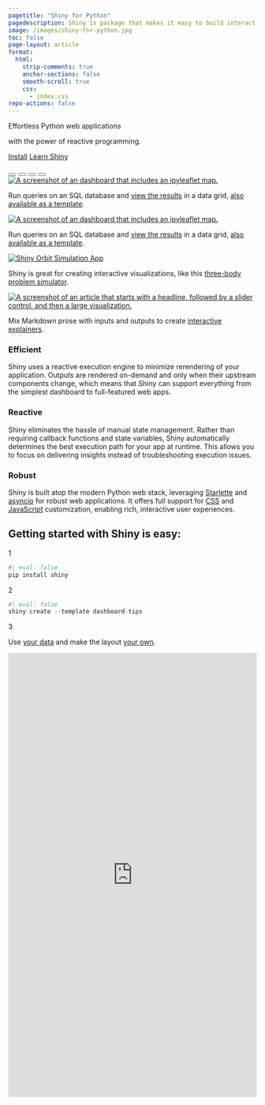 ```yaml
---
pagetitle: "Shiny for Python"
pagedescription: Shiny is package that makes it easy to build interactive web apps straight from R & Python.
image: /images/shiny-for-python.jpg
toc: false
page-layout: article
format:
  html:
    strip-comments: true
    anchor-sections: false
    smooth-scroll: true
    css:
      - index.css
repo-actions: false
---
```


::::{.column-screen .mx-auto .pt-0 .mt-0 .pt-xl-5  style="max-width: 1500px;"}
:::{.grid}
:::{.g-col-12 .g-col-xl-6 .hero-text .pt-5 .pt-md-4 .px-3 .px-md-5 .pe-xl-0}


<div class="gradient-text display-4 fw-bolder">Effortless Python web applications</div>


<p class="h4">with the power of reactive programming.</p>

::: {.pt-4 .pb-4 style="z-index:1;"}
[Install](#install){.btn .btn-dark .btn-lg .m-2 .px-5 role="button"}
[Learn Shiny](docs/overview.qmd){.btn .btn-dark .btn-lg .m-2 .px-5 role="button"}
:::

:::
:::{.g-col-12 .g-col-md-10 .g-start-md-2 .g-start-xl-0  .g-col-xl-6 .hero-carousel .mb-5}
```{=html}
<div id="carouselExampleCaptions" class="carousel carousel-dark carousel-fade slide" data-bs-ride="carousel">
  <div class="carousel-indicators">
    <button type="button" data-bs-target="#carouselExampleCaptions" data-bs-slide-to="0" class="active" aria-current="true" aria-label="Slide 1"></button>
    <button type="button" data-bs-target="#carouselExampleCaptions" data-bs-slide-to="1" aria-label="Slide 2"></button>
    <button type="button" data-bs-target="#carouselExampleCaptions" data-bs-slide-to="2" aria-label="Slide 3"></button>
    <button type="button" data-bs-target="#carouselExampleCaptions" data-bs-slide-to="3" aria-label="Slide 3"></button>
  </div>
  <div class="carousel-inner">
    <div class="carousel-item bg-white shadow p-3 active">
      <a href="https://gallery.shinyapps.io/template-map-distance/">
        <img src="/images/map-light.jpg" class="d-block" alt="A screenshot of an dashboard that includes an ipyleaflet map.">
      </a>
      <div class="carousel-caption">
        <p>Run queries on an SQL database and <a href="https://gallery.shinyapps.io/template-map-distance/">view the results</a> in a data grid, <a href="/templates/map-distance/index.qmd">also available as a template</a>.</p>
      </div>
    </div>
    <div class="carousel-item bg-white shadow p-3">
      <a href="https://gallery.shinyapps.io/template-map-distance/">
        <img src="/images/map-dark.jpg" class="d-block" alt="A screenshot of an dashboard that includes an ipyleaflet map.">
      </a>
      <div class="carousel-caption">
        <p>Run queries on an SQL database and <a href="https://gallery.shinyapps.io/template-map-distance/">view the results</a> in a data grid, <a href="/templates/map-distance/index.qmd">also available as a template</a>.</p>
      </div>
    </div>
    <div class="carousel-item bg-white shadow p-3">
      <a href="https://shinylive.io/py/app/#orbit-simulation"> <img src="/images/screen24.png" class="d-block" alt="Shiny Orbit Simulation App"></a>
      <div class="carousel-caption">
        <p>Shiny is great for creating interactive visualizations, like this <a href="https://shinylive.io/py/app/#orbit-simulation">three-body problem simulator</a>.</p>
      </div>
    </div>
    <div class="carousel-item bg-white shadow p-3">
      <a href="https://shinylive.io/py/app/#regularization">
        <img src="/images/screen22.png" class="d-block" alt="A screenshot of an article that starts with a headline, followed by a slider control, and then a large visualization.">
      </a>
      <div class="carousel-caption">
        <p>Mix Markdown prose with inputs and outputs to create <a href="https://shinylive.io/py/app/#regularization">interactive explainers</a>.</p>
      </div>
    </div>
  </div>
  <!-- <button class="carousel-control-prev" type="button" data-bs-target="#carouselExampleCaptions" data-bs-slide="prev">
    <span class="carousel-control-prev-icon" aria-hidden="true"></span>
    <span class="visually-hidden">Previous</span>
  </button>
  <button class="carousel-control-next" type="button" data-bs-target="#carouselExampleCaptions" data-bs-slide="next">
    <span class="carousel-control-next-icon" aria-hidden="true"></span>
    <span class="visually-hidden">Next</span>
  </button> -->
</div>
<style type="text/css">
  #quarto-document-content {
    overflow: hidden;
  }
</style>
```
:::

:::
::::


::::{.column-screen-inset .py-5 .mt-5 .mb-4 .mx-auto style="max-width:1200px;"}
:::{.grid}
:::{.g-col-12 .g-col-md-4 .feature-section .mx-3}

### Efficient

Shiny uses a reactive execution engine to minimize rerendering of your application.
Outputs are rendered on-demand and only when their upstream components change, which means that Shiny can support everything from the simplest dashboard to full-featured web apps.

:::
:::{.g-col-12 .g-col-md-4 .feature-section .mx-3}

### Reactive

Shiny eliminates the hassle of manual state management.
Rather than requiring callback functions and state variables, Shiny automatically determines the best execution path for your app at runtime.
This allows you to focus on delivering insights instead of troubleshooting execution issues.

:::
:::{.g-col-12 .g-col-md-4 .feature-section .mx-3}

### Robust
Shiny is built atop the modern Python web stack, leveraging [Starlette](https://www.starlette.io/) and [asyncio](https://docs.python.org/3/library/asyncio.html) for robust web applications.
It offers full support for [CSS](docs/ui-customize.html) and [JavaScript](docs/custom-component-one-off.qmd) customization, enabling rich, interactive user experiences.
:::
:::
::::


:::::: {.column-screen .py-5 .bg-dark-blue .mb-0 .px-3 .px-md-5 #install}

::::: {.column-body .d-flex .justify-content-center}

:::: { style="width: 100%; max-width: 585px;"}

## Getting started with Shiny is easy:

:::{.big-number-container .pt-3}
<p class="mb-0 big-number white">1</p>
:::{.code_container .homepage-code .w-100}
```python
#| eval: false
pip install shiny
```
:::
:::

:::{.big-number-container}
<p class="mb-0 big-number white">2</p>
:::{.code_container .homepage-code .w-100}
```python
#| eval: false
shiny create --template dashboard-tips
```
:::
:::

:::{.big-number-container}
<p class="mb-0 big-number white">3</p>
:::{.code_container .homepage-code .w-100 .ps-3}
<p class="mb-0">Use [your data](https://www.youtube.com/watch?v=ou-09NHcH5w){.white} and make the layout [your own](docs/user-interfaces.qmd){.white}.</p>
:::
:::

::::

:::::



::::: {.column-screen .hero-image .pt-4 .pb-5 style="margin-top:0px;max-width:1600px;"}
::: {.hello-output .g-col-12 .g-col-xl-12}
<iframe
  src="https://gallery.shinyapps.io/template-dashboard-tips1/"
  frameborder="0"
  width="100%"
  class="mb-0 card hello-output-iframe"
></iframe>

<style>
  .hello-output-iframe {
    height: 900px;
  }
@media only screen and (max-width: 611px) {
  .hello-output-iframe {
    height: 2125px;
  }
}
</style>
:::
:::


:::::
